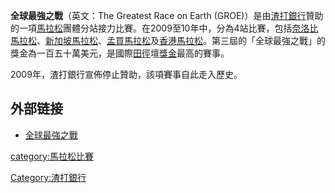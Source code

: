'''全球最強之戰'''（英文：The Greatest Race on Earth (GROE)）是由[[渣打銀行|渣打銀行]]贊助的一項[[馬拉松|馬拉松]]團體分站接力比賽。在2009至10年中，分為4站比賽，包括[[奈洛比馬拉松|奈洛比馬拉松]]、[[新加坡馬拉松|新加坡馬拉松]]、[[孟買馬拉松|孟買馬拉松]]及[[渣打香港國際馬拉松比賽|香港馬拉松]]。第三屆的「全球最強之戰」的獎金為一百五十萬美元，是國際[[田徑|田徑]]壇[[獎金|獎金]]最高的賽事。

2009年，渣打銀行宣佈停止贊助，該項賽事自此走入歷史。

==外部链接==
* [http://www.thegreatestrace.com 全球最強之戰]{{Wayback|url=http://www.thegreatestrace.com/ |date=20100106141041 }}

{{sport-stub}}

[[Category:渣打銀行|Category:渣打銀行]]
[[category:馬拉松比賽|category:馬拉松比賽]]